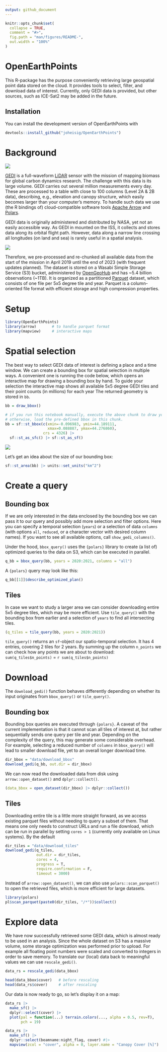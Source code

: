 ```yaml
---
output: github_document
---
```


<!-- README.md is generated from README.Rmd. Please edit that file -->

```r
knitr::opts_chunk$set(
  collapse = TRUE,
  comment = "#>",
  fig.path = "man/figures/README-",
  out.width = "100%"
)
```

# OpenEarthPoints

<!-- badges: start -->
<!-- badges: end -->

This R-package has the purpose conveniently retrieving large geospatial point data stored on the cloud. It provides tools to select, filter, and download data of interest. Currently, only GEDI data is provided, but other sources, such as ICE-Sat2 may be added in the future.

## Installation

You can install the development version of OpenEarthPoints with

```r
devtools::install_github("joheisig/OpenEarthPoints")
```


# Background

![](img/banner.png)

[GEDI](https://gedi.umd.edu/) is a full-waveform [LiDAR](https://en.wikipedia.org/wiki/Lidar) sensor with the mission of mapping biomass for global carbon dynamics research. The challenge with this data is its large volume. GEDI carries out several million measurements every day. These are processed to a table with close to 100 columns (Level 2A & 2B data), describing, e.g., elevation and canopy structure, which easily becomes larger than your computer's memory. To handle such data we use (the R bindings of) cloud-compatible software tools [Apache Arrow](https://arrow.apache.org/) and [Polars](https://docs.pola.rs/).

GEDI data is originally administered and distributed by NASA, yet not an easily accessible way. As GEDI in mounted on the ISS, it collects and stores data along its orbital flight path. However, data along a narrow line crossing all longitudes (on land and sea) is rarely useful in a spatial analysis. 

![](img/gedi_orbit.png)

Therefore, we pre-processed and re-chunked all available data from the start of the mission in April 2019 until the end of 2023 (with frequent updates planned). The dataset is stored on a Wasabi Simple Storage Service (S3) bucket, administered by [OpenGeoHub](https://opengeohub.org/) and has ~5.4 billion observations (~1TB). It is organized as a partitioned [Parquet](https://parquet.apache.org/) dataset, which consists of one file per 5x5 degree tile and year. Parquet is a column-oriented file format with efficient storage and high compression properties.

# Setup

```r
library(OpenEarthPoints)
library(arrow)       # to handle parquet format
library(mapview)     # interactive maps
```

# Spatial selection

The best way to select GEDI data of interest is defining a place and a time window. We can create a bounding box for spatial selection in multiple ways. A convenient one is running the code below, which opens an interactive map for drawing a bounding box by hand. To guide your selection the interactive map shows all available 5x5 degree GEDI tiles and their point counts (in millions) for each year 
The returned geometry is stored in `bb`.

```r
bb = draw_bbox()
```

```r
# if you run this notebook manually, execute the above chunk to draw your own bbox.
# otherwise, load the pre-defined bbox in this chunk.
bb = sf::st_bbox(c(xmin=-0.096983, ymin=44.189111, 
                   xmax=0.088887, ymax=44.276860),
                 crs = 4326) |> 
  sf::st_as_sfc() |> sf::st_as_sf()
```

![](img/draw_bbox_scrnsht.png)

Let's get an idea about the size of our bounding box:
```r
sf::st_area(bb) |> units::set_units("km^2")
```

# Create a query

## Bounding box

If we are only interested in the data enclosed by the bounding box we can pass it to our query and possibly add more selection and filter options. Here you can specify a temporal selection (`years`) or a selection of data `columns` (with options `all`, `reduced`, or a character vector with desired column names). If you want to see all available options, call `show_gedi_columns()`.

Under the hood, `bbox_query()` uses the `{polars}` library to create (a list of) optimized queries to the data on S3, which can be executed in parallel.

```r
q_bb = bbox_query(bb, years = 2020:2021, columns = "all")
```

A `{polars}` query may look like this:
```r
q_bb[[1]]$describe_optimized_plan()
```

## Tiles

In case we want to study a larger area we can consider downloading entire 5x5 degree tiles, which may be more efficient. Use `tile_query()` with the bounding box from earlier and a selection of `years` to find all intersecting tiles.

```r
(q_tiles = tile_query(bb, years = 2020:2021))
```

`tile_query()` returns an `sf`-object our spatio-temporal selection. It has 4 entries, covering 2 tiles for 2 years. By summing up the column `n_points` we can check how any points we are about to download: 
`sum(q_tiles$n_points)` = ```r sum(q_tiles$n_points)```

# Download

The `download_gedi()` function behaves differently depending on whether its input originates from `bbox_query()` or `tile_query()`. 

## Bounding box

Bounding box queries are executed through `{polars}`. A caveat of the current implementation is that it cannot scan all tiles of interest at, but rather sequentially sends one query per tile and year. Depending on the complexity of the query, this may generate some considerable overhead. For example, selecting a reduced number of `columns` in `bbox_query()` will lead to smaller download file, yet to an overall longer download time.

```r
dir_bbox = "data/download_bbox"
download_gedi(q_bb, out.dir = dir_bbox)
```

We can now read the downloaded data from disk using `arrow::open_dataset()` and `dplyr::collect()`. 

```r
(data_bbox = open_dataset(dir_bbox) |> dplyr::collect())
```

## Tiles

Downloading entire tile is a little more straight forward, as we access existing parquet files without needing to query a subset of them. That means one only needs to construct URLs and run a file download, which can be run in parallel by setting `cores > 1` (currently only available on Linux systems). By the default 

```r
dir_tiles = "data/download_tiles"
download_gedi(q_tiles, 
              out.dir = dir_tiles, 
              cores = 4,
              progress = T, 
              require.confirmation = F, 
              timeout = 3000)
```

Instead of `arrow::open_dataset()`, we can also use `polars::scan_parquet()` to open the retrieved files, which is more efficient for large datasets.

```r
library(polars)
pl$scan_parquet(paste0(dir_tiles, "/*"))$collect()
```

# Explore data

We have now successfully retrieved some GEDI data, which is almost ready to be used in an analysis. Since the whole dataset on S3 has a massive volume, some storage optimization was performed prior to upload. For example all floating point numbers were scaled and converted to integers in order to save memory. To translate our (local) data back to meaningful values we can use `rescale_gedi()`.

```r
data_rs = rescale_gedi(data_bbox)

head(data_bbox$cover)   # before rescaling
head(data_rs$cover)     # after rescaling 
```

Our data is now ready to go, so let's display it on a map:

```r
data_rs |> 
  make_sf() |> 
  dplyr::select(cover) |> 
  plot(pal = function(...) terrain.colors(..., alpha = 0.5, rev=T),
       pch = 19)
```

```r
data_rs |> 
  make_sf() |> 
  dplyr::select(beamname:night_flag, cover) #|> 
  mapview(zcol = "cover", alpha = 0, layer.name = "Canopy Cover [%]")
```

